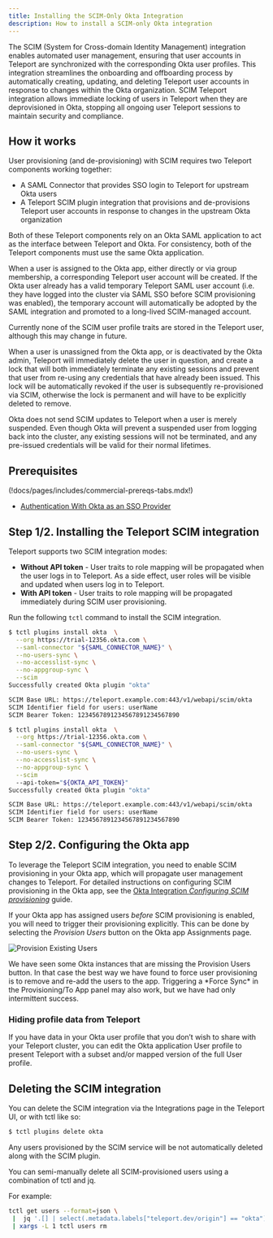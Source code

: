 ```yaml
---
title: Installing the SCIM-Only Okta Integration
description: How to install a SCIM-only Okta integration
---
```


The SCIM (System for Cross-domain Identity Management) integration enables automated user management,
ensuring that user accounts in Teleport are synchronized with the corresponding Okta user profiles.
This integration streamlines the onboarding and offboarding process by automatically creating, updating, and deleting
Teleport user accounts in response to changes within the Okta organization.
SCIM Teleport integration allows immediate locking of users in Teleport when they are deprovisioned in Okta,
stopping all ongoing user Teleport sessions to maintain security and compliance.

## How it works
User provisioning (and de-provisioning) with SCIM requires two Teleport
components working together:

 - A SAML Connector that provides SSO login to Teleport for upstream Okta users
 - A Teleport SCIM plugin integration that provisions and de-provisions Teleport user accounts
   in response to changes in the upstream Okta organization

Both of these Teleport components rely on an Okta SAML application to act as the
interface between Teleport and Okta. For consistency, both of
the Teleport components must use the same Okta application.

When a user is assigned to the Okta app, either directly or via group
membership, a corresponding Teleport user account will be created. If the Okta
user already has a valid temporary Teleport SAML user account (i.e. they have
logged into the cluster via SAML SSO before SCIM provisioning was enabled), the
temporary account will automatically be adopted by the SAML integration and
promoted to a long-lived SCIM-managed account.

<Admonition type="note">
Currently none of the SCIM user profile traits are stored in the Teleport user, although this may change in future.
</Admonition>

When a user is unassigned from the Okta app, or is deactivated by the Okta admin, Teleport will immediately delete the user in question, and create a lock that will both immediately terminate any existing sessions and prevent that user from re-using any credentials that have already been issued. This lock will be automatically revoked if the user is subsequently re-provisioned via SCIM, otherwise the lock is permanent and will have to be explicitly deleted to remove.

<Admonition type="warning">
Okta does not send SCIM updates to Teleport when a user is merely suspended. Even though Okta will prevent a suspended user from logging back into the cluster, any existing sessions will not be terminated, and any pre-issued credentials will be valid for their normal lifetimes.
</Admonition>

## Prerequisites

(!docs/pages/includes/commercial-prereqs-tabs.mdx!)
- [Authentication With Okta as an SSO Provider](../../../admin-guides/access-controls/sso/okta.mdx)


## Step 1/2. Installing the Teleport SCIM integration

Teleport supports two SCIM integration modes:
 - **Without API token** - User traits to role mapping will be propagated when the user logs in to Teleport.
 As a side effect, user roles will be visible and updated when users log in to Teleport.
 - **With API token** - User traits to role mapping will be propagated immediately during SCIM user provisioning.

Run the following `tctl` command to install the SCIM integration.

<Tabs>
<TabItem label="Without API token">

```bash
$ tctl plugins install okta  \
  --org https://trial-12356.okta.com \
  --saml-connector "${SAML_CONNECTOR_NAME}" \
  --no-users-sync \
  --no-accesslist-sync \
  --no-appgroup-sync \
  --scim
Successfully created Okta plugin "okta"

SCIM Base URL: https://teleport.example.com:443/v1/webapi/scim/okta
SCIM Identifier field for users: userName
SCIM Bearer Token: 1234567891234567891234567890
```

</TabItem>
<TabItem label="With API token">

```bash
$ tctl plugins install okta  \
  --org https://trial-12356.okta.com \
  --saml-connector "${SAML_CONNECTOR_NAME}" \
  --no-users-sync \
  --no-accesslist-sync \
  --no-appgroup-sync \
  --scim
  --api-token="${OKTA_API_TOKEN}"
Successfully created Okta plugin "okta"

SCIM Base URL: https://teleport.example.com:443/v1/webapi/scim/okta
SCIM Identifier field for users: userName
SCIM Bearer Token: 1234567891234567891234567890
```

</TabItem>
</Tabs>



## Step 2/2. Configuring the Okta app

To leverage the Teleport SCIM integration, you need to enable SCIM provisioning in your Okta app,
which will propagate user management changes to Teleport.
For detailed instructions on configuring SCIM provisioning in the Okta app, see the [Okta Integration *Configuring SCIM provisioning*](./hosted-guide.mdx#configuring-scim-provisioning) guide.

If your Okta app has assigned users *before* SCIM provisioning is enabled, you
will need to trigger their provisioning explicitly. This can be done by
selecting the *Provision Users* button on the Okta app Assignments page.

![Provision Existing Users](../../../../img/enterprise/plugins/okta/scim-provision-existing-users.png)

<Admonition>
We have seen some Okta instances that are missing the Provision Users button.
In that case the best way we have found to force user provisioning is to remove
and re-add the users to the app. Triggering a *Force Sync* in the Provisioning/To
App panel may also work, but we have had only intermittent success.
</Admonition>

### Hiding profile data from Teleport
If you have data in your Okta user profile that you don’t wish to share with
your Teleport cluster, you can edit the Okta application User profile to present Teleport
with a subset and/or mapped version of the full User profile.

## Deleting the SCIM integration

You can delete the SCIM integration via the Integrations page in the Teleport UI,
or with tctl like so:

```bash
$ tctl plugins delete okta
```

<Admonition type="warning">
Any users provisioned by the SCIM service will be not automatically deleted
along with the SCIM plugin.
</Admonition>

You can semi-manually delete all SCIM-provisioned users using a combination of
tctl and jq.

For example:
```bash
tctl get users --format=json \
 |  jq '.[] | select(.metadata.labels["teleport.dev/origin"] == "okta") | .metadata.name' -r \
 | xargs -L 1 tctl users rm
```
